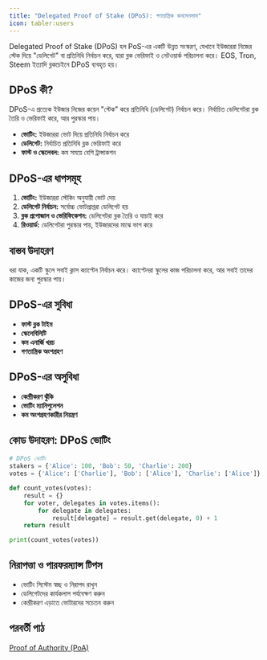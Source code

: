 ```yaml
---
title: "Delegated Proof of Stake (DPoS): গণতান্ত্রিক কনসেনসাস"
icon: tabler:users
---
```


Delegated Proof of Stake (DPoS) হল PoS-এর একটি উন্নত সংস্করণ, যেখানে ইউজাররা নিজের স্টেক দিয়ে "ডেলিগেট" বা প্রতিনিধি নির্বাচন করে, যারা ব্লক ভেরিফাই ও নেটওয়ার্ক পরিচালনা করে। EOS, Tron, Steem ইত্যাদি ব্লকচেইনে DPoS ব্যবহৃত হয়।

## DPoS কী?

DPoS-এ প্রত্যেক ইউজার নিজের কয়েন "স্টেক" করে প্রতিনিধি (ডেলিগেট) নির্বাচন করে। নির্বাচিত ডেলিগেটরা ব্লক তৈরি ও ভেরিফাই করে, আর পুরস্কার পায়।

- **ভোটিং:** ইউজাররা ভোট দিয়ে প্রতিনিধি নির্বাচন করে
- **ডেলিগেট:** নির্বাচিত প্রতিনিধি ব্লক ভেরিফাই করে
- **ফাস্ট ও স্কেলেবল:** কম সময়ে বেশি ট্রান্সাকশন

## DPoS-এর ধাপসমূহ

1. **ভোটিং:** ইউজাররা স্টেকিং অনুযায়ী ভোট দেয়
2. **ডেলিগেট নির্বাচন:** সর্বোচ্চ ভোটপ্রাপ্তরা ডেলিগেট হয়
3. **ব্লক প্রপোজাল ও ভেরিফিকেশন:** ডেলিগেটরা ব্লক তৈরি ও যাচাই করে
4. **রিওয়ার্ড:** ডেলিগেটরা পুরস্কার পায়, ইউজারদের মাঝে ভাগ করে

## বাস্তব উদাহরণ

ধরা যাক, একটি স্কুলে সবাই ক্লাস ক্যাপ্টেন নির্বাচন করে। ক্যাপ্টেনরা স্কুলের কাজ পরিচালনা করে, আর সবাই তাদের কাজের জন্য পুরস্কার পায়।

## DPoS-এর সুবিধা

- **ফাস্ট ব্লক টাইম**
- **স্কেলেবিলিটি**
- **কম এনার্জি খরচ**
- **গণতান্ত্রিক অংশগ্রহণ**

## DPoS-এর অসুবিধা

- **কেন্দ্রীকরণ ঝুঁকি**
- **ভোটিং ম্যানিপুলেশন**
- **কম অংশগ্রহণকারীর নিয়ন্ত্রণ**

## কোড উদাহরণ: DPoS ভোটিং

```python
# DPoS ভোটিং
stakers = {'Alice': 100, 'Bob': 50, 'Charlie': 200}
votes = {'Alice': ['Charlie'], 'Bob': ['Alice'], 'Charlie': ['Alice']}

def count_votes(votes):
    result = {}
    for voter, delegates in votes.items():
        for delegate in delegates:
            result[delegate] = result.get(delegate, 0) + 1
    return result

print(count_votes(votes))
```

## নিরাপত্তা ও পারফরম্যান্স টিপস

- ভোটিং সিস্টেম স্বচ্ছ ও নিরাপদ রাখুন
- ডেলিগেটদের কার্যকলাপ পর্যবেক্ষণ করুন
- কেন্দ্রীকরণ এড়াতে ভোটারদের সচেতন করুন

## পরবর্তী পাঠ

[Proof of Authority (PoA)](/blockchain/poa)
